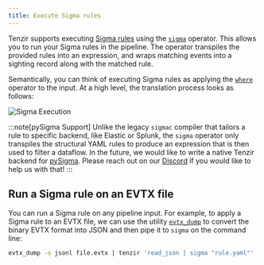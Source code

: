 ```yaml
---
title: Execute Sigma rules
---
```


Tenzir supports executing [Sigma rules](https://github.com/SigmaHQ/sigma) using
the [`sigma`](/references/operators/sigma) operator. This allows you to run
your Sigma rules in the pipeline. The operator transpiles the provided rules
into an expression, and wraps matching events into a sighting record along with
the matched rule.

Semantically, you can think of executing Sigma rules as applying the
[`where`](/references/operators/where) operator to the input. At a
high level, the translation process looks as follows:

![Sigma Execution](execute-sigma-rules.svg)

:::note[pySigma Support]
Unlike the legacy `sigmac` compiler that tailors a rule to specific backend,
like Elastic or Splunk, the `sigma` operator only transpiles the structural YAML
rules to produce an expression that is then used to filter a dataflow. In the
future, we would like to write a native Tenzir backend for
[pySigma](https://github.com/SigmaHQ/pySigma). Please reach out on our
[Discord](/discord) if you would like to help us with that!
:::

## Run a Sigma rule on an EVTX file

You can run a Sigma rule on any pipeline input. For example, to apply a Sigma
rule to an EVTX file, we can use the utility
[`evtx_dump`](https://github.com/omerbenamram/evtx) to convert the binary EVTX
format into JSON and then pipe it to `sigma` on the command line:

```bash
evtx_dump -o jsonl file.evtx | tenzir 'read_json | sigma "rule.yaml"'
```
